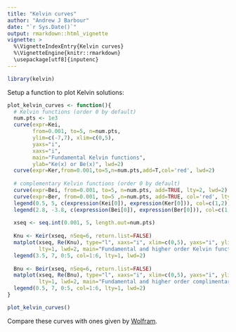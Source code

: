 ```yaml
---
title: "Kelvin curves"
author: "Andrew J Barbour"
date: "`r Sys.Date()`"
output: rmarkdown::html_vignette
vignette: >
  %\VignetteIndexEntry{Kelvin curves}
  %\VignetteEngine{knitr::rmarkdown}
  \usepackage[utf8]{inputenc}
---
```


```r
library(kelvin)
```
Setup a function to plot Kelvin solutions:
```r
plot_kelvin_curves <- function(){
  # Kelvin functions (order 0 by default)
  num.pts <- 1e3
  curve(expr=Kei,
        from=0.001, to=5, n=num.pts,
        ylim=c(-7,7), xlim=c(0,5), 
        yaxs="i",
        xaxs="i",
        main="Fundamental Kelvin functions",
        ylab="Ke(x) or Be(x)", lwd=2)
  curve(expr=Ker,from=0.001,to=5,n=num.pts,add=T,col='red', lwd=2)
  
  # complementary Kelvin functions (order 0 by default)
  curve(expr=Bei, from=0.001, to=5, n=num.pts, add=TRUE, lty=2, lwd=2)
  curve(expr=Ber, from=0.001, to=5 ,n=num.pts, add=TRUE, col='red', lty=2, lwd=2)
  legend(0.5, 5, c(expression(Kei[0]), expression(Ker[0])), col=c(1,2), lty=c(1,1), lwd=2)
  legend(2.8, -3.8, c(expression(Bei[0]), expression(Ber[0])), col=c(1,2), lty=c(2,2), lwd=2)
  
  xseq <- seq.int(0.001, 5, length.out=num.pts)
  
  Knu <- Keir(xseq, nSeq=6, return.list=FALSE)
  matplot(xseq, Re(Knu), type="l", xaxs="i", xlim=c(0,5), yaxs="i", ylim=c(-7,7),
          lty=1, lwd=2, main="Fundamental and higher order Kelvin functions (Ker)")
  legend(3.5, 7, 0:5, col=1:6, lty=1, lwd=2)
  
  Bnu <- Beir(xseq, nSeq=6, return.list=FALSE)
  matplot(xseq, Re(Bnu), type="l", xaxs="i", xlim=c(0,5), yaxs="i", ylim=c(-7,7),
          lty=1, lwd=2, main="Fundamental and higher order complimentary Kelvin functions (Ber)")
  legend(0.5, 7, 0:5, col=1:6, lty=1, lwd=2)
}
```

```r
plot_kelvin_curves()
```

Compare these curves with ones given by [Wolfram](http://mathworld.wolfram.com/KelvinFunctions.html).
